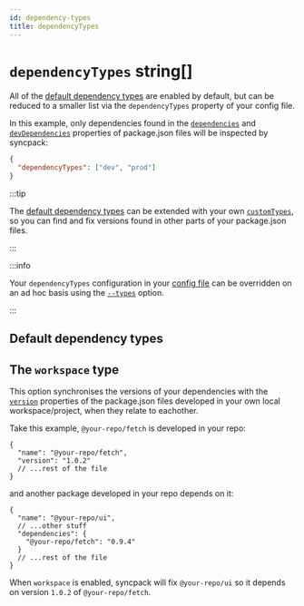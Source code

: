 ```yaml
---
id: dependency-types
title: dependencyTypes
---
```



# `dependencyTypes` string[]

All of the [default dependency types](#default-dependency-types) are enabled by
default, but can be reduced to a smaller list via the `dependencyTypes` property
of your config file.

In this example, only dependencies found in the
[`dependencies`](https://docs.npmjs.com/cli/v9/configuring-npm/package-json#dependencies)
and
[`devDependencies`](https://docs.npmjs.com/cli/v9/configuring-npm/package-json#devDependencies)
properties of package.json files will be inspected by syncpack:

```json
{
  "dependencyTypes": ["dev", "prod"]
}
```

:::tip

The [default dependency types](#default-dependency-types) can be extended with
your own [`customTypes`](./custom-types.mdx), so you can find and fix versions
found in other parts of your package.json files.

:::

:::info

Your `dependencyTypes` configuration in your [config file](../config-file.mdx)
can be overridden on an ad hoc basis using the [`--types`](../option/types.mdx)
option.

:::

## Default dependency types

<DefaultDependencyTypes />

## The `workspace` type

This option synchronises the versions of your dependencies with the
[`version`](https://docs.npmjs.com/cli/v9/configuring-npm/package-json#version)
properties of the package.json files developed in your own local
workspace/project, when they relate to eachother.

Take this example, `@your-repo/fetch` is developed in your repo:

```jsonc
{
  "name": "@your-repo/fetch",
  "version": "1.0.2"
  // ...rest of the file
}
```

and another package developed in your repo depends on it:

```jsonc
{
  "name": "@your-repo/ui",
  // ...other stuff
  "dependencies": {
    "@your-repo/fetch": "0.9.4"
  }
  // ...rest of the file
}
```

When `workspace` is enabled, syncpack will fix `@your-repo/ui` so it depends on
version `1.0.2` of `@your-repo/fetch`.
